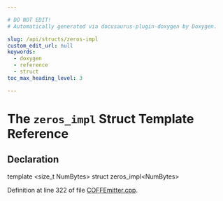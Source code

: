 ```yaml
---

# DO NOT EDIT!
# Automatically generated via docusaurus-plugin-doxygen by Doxygen.

slug: /api/structs/zeros-impl
custom_edit_url: null
keywords:
  - doxygen
  - reference
  - struct
toc_max_heading_level: 3

---
```





# The `zeros_impl` Struct Template Reference

<DoxygenPage pluginConfig={pluginConfig}>



## Declaration

<CodeBlock>template &lt;size&#95;t NumBytes&gt;
struct zeros_impl&lt;NumBytes&gt;</CodeBlock>


Definition at line 322 of file <a href="/docs/api/files/lib/lib/objectyaml/coffemitter-cpp">COFFEmitter.cpp</a>.

</DoxygenPage>
